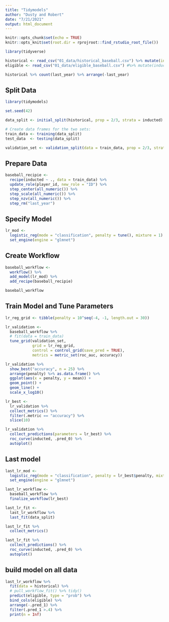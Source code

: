 ```yaml
---
title: "Tidymodels"
author: "Dusty and Robert"
date: "7/21/2021"
output: html_document
---
```


```r
knitr::opts_chunk$set(echo = TRUE)
knitr::opts_knit$set(root.dir = rprojroot::find_rstudio_root_file())

```

```r
library(tidyverse)

historical <- read_csv("01_data/historical_baseball.csv") %>% mutate(inducted = as.factor(inducted))
eligible <- read_csv("01_data/eligible_baseball.csv") #%>% mutate(inducted = as.factor(inducted))

historical %>% count(last_year) %>% arrange(-last_year)

```


## Split Data

```r
library(tidymodels)

set.seed(42)

data_split <- initial_split(historical, prop = 2/3, strata = inducted)

# Create data frames for the two sets:
train_data <- training(data_split)
test_data  <- testing(data_split)

validation_set <- validation_split(data = train_data, prop = 2/3, strata = inducted)

```


## Prepare Data

```r

baseball_recipie <-
  recipe(inducted ~ ., data = train_data) %>% 
  update_role(player_id, new_role = "ID") %>% 
  step_center(all_numeric()) %>% 
  step_scale(all_numeric()) %>% 
  step_nzv(all_numeric()) %>% 
  step_rm("last_year")

```


## Specify Model

```r
lr_mod <-
  logistic_reg(mode = "classification", penalty = tune(), mixture = 1) %>% 
  set_engine(engine = "glmnet")
```

## Create Workflow

```r
baseball_workflow <-
  workflow() %>% 
  add_model(lr_mod) %>% 
  add_recipe(baseball_recipie)

baseball_workflow
```

## Train Model and Tune Parameters

```r
lr_reg_grid <- tibble(penalty = 10^seq(-4, -1, length.out = 30))

lr_validation <-
  baseball_workflow %>% 
  # fit(data = train_data)
  tune_grid(validation_set,
            grid = lr_reg_grid, 
            control = control_grid(save_pred = TRUE),
            metrics = metric_set(roc_auc, accuracy))

lr_validation %>% 
  show_best("accuracy", n = 25) %>% 
  arrange(penalty) %>% as.data.frame() %>% 
  ggplot(aes(x = penalty, y = mean)) +
  geom_point() +
  geom_line() +
  scale_x_log10()

lr_best <-
  lr_validation %>% 
  collect_metrics() %>% 
  filter(.metric == "accuracy") %>% 
  slice(10)

lr_validation %>% 
  collect_predictions(parameters = lr_best) %>% 
  roc_curve(inducted, .pred_0) %>% 
  autoplot()

```


## Last model

```r
last_lr_mod <-
  logistic_reg(mode = "classification", penalty = lr_best$penalty, mixture = 1) %>% 
  set_engine(engine = "glmnet")

last_lr_workflow <-
  baseball_workflow %>%
  finalize_workflow(lr_best)

last_lr_fit <-
  last_lr_workflow %>% 
  last_fit(data_split)

last_lr_fit %>% 
  collect_metrics()

last_lr_fit %>% 
  collect_predictions() %>% 
  roc_curve(inducted, .pred_0) %>% 
  autoplot()


```

## build model on all data


```r
last_lr_workflow %>% 
  fit(data = historical) %>%
  # pull_workflow_fit() %>% tidy()
  predict(eligible, type = "prob") %>% 
  bind_cols(eligible) %>% 
  arrange(-.pred_1) %>% 
  filter(.pred_1 >.4) %>% 
  print(n = Inf)
```

